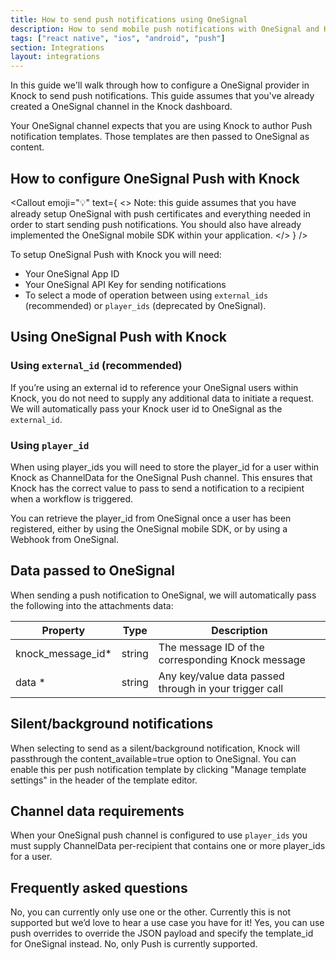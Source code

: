 ```yaml
---
title: How to send push notifications using OneSignal
description: How to send mobile push notifications with OneSignal and Knock.
tags: ["react native", "ios", "android", "push"]
section: Integrations
layout: integrations
---
```


In this guide we'll walk through how to configure a OneSignal provider in Knock to send push notifications. This guide assumes that you've already created a OneSignal channel in the Knock dashboard.

Your OneSignal channel expects that you are using Knock to author Push notification templates. Those templates are then passed to OneSignal as content.

## How to configure OneSignal Push with Knock

<Callout
  emoji="💡"
  text={
    <>
      <span className="font-bold">Note:</span> this guide assumes that you have
      already setup OneSignal with push certificates and everything needed in
      order to start sending push notifications. You should also have already
      implemented the OneSignal mobile SDK within your application.
    </>
  }
/>

To setup OneSignal Push with Knock you will need:

- Your OneSignal App ID
- Your OneSignal API Key for sending notifications
- To select a mode of operation between using `external_ids` (recommended) or `player_ids` (deprecated by OneSignal).

## Using OneSignal Push with Knock

### Using `external_id` (recommended)

If you’re using an external id to reference your OneSignal users within Knock, you do not need to supply any additional data to initiate a request. We will automatically pass your Knock user id to OneSignal as the `external_id`.

### Using `player_id`

When using player_ids you will need to store the player_id for a user within Knock as ChannelData for the OneSignal Push channel. This ensures that Knock has the correct value to pass to send a notification to a recipient when a workflow is triggered.

You can retrieve the player_id from OneSignal once a user has been registered, either by using the OneSignal mobile SDK, or by using a Webhook from OneSignal.

<MultiLangCodeBlock
  snippet="users.setChannelData-one-signal"
  title="Setting a player_id as channel data for a user"
/>

## Data passed to OneSignal

When sending a push notification to OneSignal, we will automatically pass the following into the attachments data:

| Property           | Type   | Description                                            |
| ------------------ | ------ | ------------------------------------------------------ |
| knock_message_id\* | string | The message ID of the corresponding Knock message      |
| data \*            | string | Any key/value data passed through in your trigger call |

## Silent/background notifications

When selecting to send as a silent/background notification, Knock will passthrough the content_available=true option to OneSignal. You can enable this per push notification template by clicking "Manage template settings" in the header of the template editor.

## Channel data requirements

When your OneSignal push channel is configured to use `player_ids` you must supply ChannelData per-recipient that contains one or more player_ids for a user.

## Frequently asked questions

<AccordionGroup>
  <Accordion
    title="Can I use both `player_ids` and `external_ids` for my OneSignal integration?"
    defaultOpen={true}
  >
    No, you can currently only use one or the other.
  </Accordion>
  <Accordion title="Can I use a different identifier as an `external_id`?">
    Currently this is not supported but we’d love to hear a use case you have
    for it!
  </Accordion>
  <Accordion title="Can I use a `template_id` stored in OneSignal?">
    Yes, you can use push overrides to override the JSON payload and specify the
    template_id for OneSignal instead.
  </Accordion>
  <Accordion title="Can I use the OneSignal Push integration to send email or SMS?">
    No, only Push is currently supported.
  </Accordion>
</AccordionGroup>
